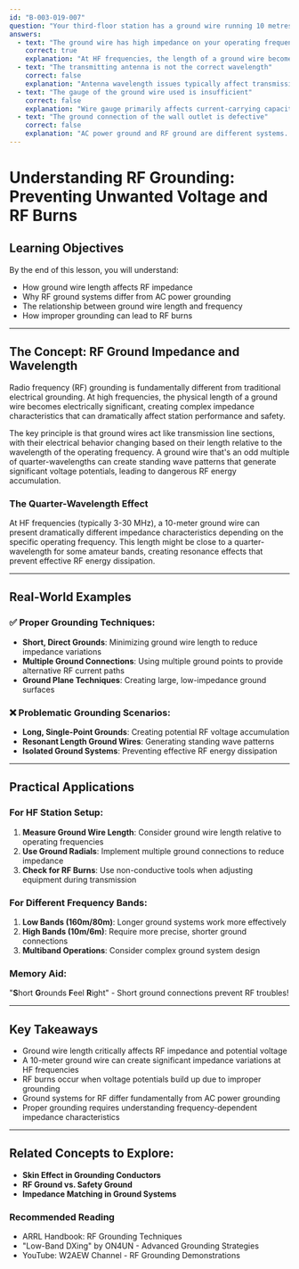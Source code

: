 ```yaml
---
id: "B-003-019-007"
question: "Your third-floor station has a ground wire running 10 metres down to a ground rod. You get an RF burn when you touch your HF transceiver while transmitting. What is the likely cause?"
answers:
  - text: "The ground wire has high impedance on your operating frequency"
    correct: true
    explanation: "At HF frequencies, the length of a ground wire becomes electrically significant, causing impedance variations that can create RF voltage potential. A 10-meter ground wire may present a high impedance at certain frequencies, preventing effective RF energy dissipation and creating voltage gradients that can cause RF burns when touching equipment."
  - text: "The transmitting antenna is not the correct wavelength"
    correct: false
    explanation: "Antenna wavelength issues typically affect transmission efficiency and signal radiation, not ground system voltage potential. While an incorrectly sized antenna can cause RF problems, it would not directly cause RF burns when touching the transceiver."
  - text: "The gauge of the ground wire used is insufficient"
    correct: false
    explanation: "Wire gauge primarily affects current-carrying capacity and DC resistance. While important for safety, wire gauge alone does not determine RF ground impedance, which is more dependent on wire length relative to operating frequency."
  - text: "The ground connection of the wall outlet is defective"
    correct: false
    explanation: "AC power ground and RF ground are different systems. A wall outlet ground issue would not directly cause RF burns at the transceiver, which are related to the RF ground system's electrical characteristics at radio frequencies."
---
```


# Understanding RF Grounding: Preventing Unwanted Voltage and RF Burns

## Learning Objectives
By the end of this lesson, you will understand:
- How ground wire length affects RF impedance
- Why RF ground systems differ from AC power grounding
- The relationship between ground wire length and frequency
- How improper grounding can lead to RF burns

---

## The Concept: RF Ground Impedance and Wavelength

Radio frequency (RF) grounding is fundamentally different from traditional electrical grounding. At high frequencies, the physical length of a ground wire becomes electrically significant, creating complex impedance characteristics that can dramatically affect station performance and safety.

The key principle is that ground wires act like transmission line sections, with their electrical behavior changing based on their length relative to the wavelength of the operating frequency. A ground wire that's an odd multiple of quarter-wavelengths can create standing wave patterns that generate significant voltage potentials, leading to dangerous RF energy accumulation.

### The Quarter-Wavelength Effect

At HF frequencies (typically 3-30 MHz), a 10-meter ground wire can present dramatically different impedance characteristics depending on the specific operating frequency. This length might be close to a quarter-wavelength for some amateur bands, creating resonance effects that prevent effective RF energy dissipation.

---

## Real-World Examples

### ✅ Proper Grounding Techniques:
- **Short, Direct Grounds**: Minimizing ground wire length to reduce impedance variations
- **Multiple Ground Connections**: Using multiple ground points to provide alternative RF current paths
- **Ground Plane Techniques**: Creating large, low-impedance ground surfaces

### ❌ Problematic Grounding Scenarios:
- **Long, Single-Point Grounds**: Creating potential RF voltage accumulation
- **Resonant Length Ground Wires**: Generating standing wave patterns
- **Isolated Ground Systems**: Preventing effective RF energy dissipation

---

## Practical Applications

### For HF Station Setup:
1. **Measure Ground Wire Length**: Consider ground wire length relative to operating frequencies
2. **Use Ground Radials**: Implement multiple ground connections to reduce impedance
3. **Check for RF Burns**: Use non-conductive tools when adjusting equipment during transmission

### For Different Frequency Bands:
1. **Low Bands (160m/80m)**: Longer ground systems work more effectively
2. **High Bands (10m/6m)**: Require more precise, shorter ground connections
3. **Multiband Operations**: Consider complex ground system design

### Memory Aid:
"**S**hort **G**rounds **F**eel **R**ight" - Short ground connections prevent RF troubles!

---

## Key Takeaways

- Ground wire length critically affects RF impedance and potential voltage
- A 10-meter ground wire can create significant impedance variations at HF frequencies
- RF burns occur when voltage potentials build up due to improper grounding
- Ground systems for RF differ fundamentally from AC power grounding
- Proper grounding requires understanding frequency-dependent impedance characteristics

---

## Related Concepts to Explore:
- **Skin Effect in Grounding Conductors**
- **RF Ground vs. Safety Ground**
- **Impedance Matching in Ground Systems**

### Recommended Reading
- ARRL Handbook: RF Grounding Techniques
- "Low-Band DXing" by ON4UN - Advanced Grounding Strategies
- YouTube: W2AEW Channel - RF Grounding Demonstrations
